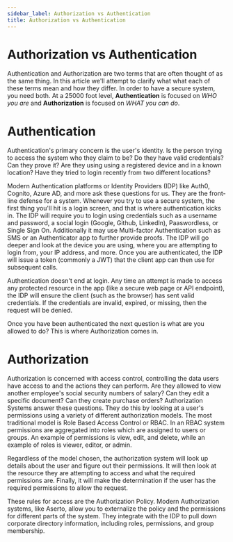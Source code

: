 ```yaml
---
sidebar_label: Authorization vs Authentication
title: Authorization vs Authentication
---
```


# Authorization vs Authentication

Authentication and Authorization are two terms that are often thought of as the same thing. In this article we'll attempt to clarify what what each of these terms mean and how they differ. In order to have a secure system, you need both. At a 25000 foot level, **Authentication** is focused on _WHO you are_ and **Authorization** is focused on _WHAT you can do_.

# Authentication

Authentication's primary concern is the user's identity. Is the person trying to access the system who they claim to be? Do they have valid credentials? Can they prove it? Are they using using a registered device and in a known location? Have they tried to login recently from two different locations? 

Modern Authentication platforms or Identity Providers (IDP) like Auth0, Cognito, Azure AD, and more ask these questions for us. They are the front-line defense for a system. Whenever you try to use a secure system, the first thing you'll hit is a login screen, and that is where authentication kicks in. The IDP will require you to login using credentials such as a username and password, a social login (Google, Github, LinkedIn), Paaswordless, or Single Sign On. Additionally it may use Multi-factor Authentication such as SMS or an Authenticator app to further provide proofs. The IDP will go deeper and look at the device you are using, where you are attempting to login from, your IP address, and more. Once you are authenticated, the IDP will issue a token (commonly a JWT) that the client app can then use for subsequent calls. 

Authentication doesn't end at login. Any time an attempt is made to access any protected resource in the app (like a secure web page or API endpoint), the IDP will ensure the client (such as the browser) has sent valid credentials. If the credentials are invalid, expired, or missing, then the request will be denied.

Once you have been authenticated the next question is what are you allowed to do? This is where Authorization comes in.

# Authorization

Authorization is concerned with access control, controlling the data users have access to and the actions they can perform. Are they allowed to view another employee's social security numbers of salary? Can they edit a specific document? Can they create purchase orders? Authorization Systems answer these questions. They do this by looking at a user's permissions using a variety of different authorization models. The most traditional model is Role Based Access Control or RBAC. In an RBAC system permissions are aggregated into roles which are assigned to users or groups. An example of permissions is view, edit, and delete, while an example of roles is viewer, editor, or admin.  

Regardless of the model chosen, the authorization system will look up details about the user and figure out their permissions. It will then look at the resource they are attempting to access and what the required permissions are. Finally, it will make the determination if the user has the required permissions to allow the request. 

These rules for access are the Authorization Policy. Modern Authorization systems, like Aserto, allow you to externalize the policy and the permissions for different parts of the system. They integrate with the IDP to pull down corporate directory information, including roles, permissions, and group membership. 


